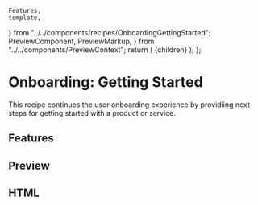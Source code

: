     Features,
    template,
} from "../../components/recipes/OnboardingGettingStarted";
    PreviewComponent,
    PreviewMarkup,
} from "../../components/PreviewContext";
    return (
        <PreviewLayout inline={inline} tools>
            {children}
        </PreviewLayout>
    );
};

# Onboarding: Getting Started

This recipe continues the user onboarding experience by providiing next steps for getting started with a product or service.

<LinkButton
    href="https://litmus.com/checklist/emails/public/SrnZOWAMt2R84ypa"
    target="_blank"
    label="View in Litmus"
/>

## Features

<Features />

## Preview

<PreviewComponent
    label="onboardinggettingstarted"
    Component={OnboardingGettingStarted}
/>

## HTML

<PreviewMarkup label="onboardinggettingstarted" template={template} />
